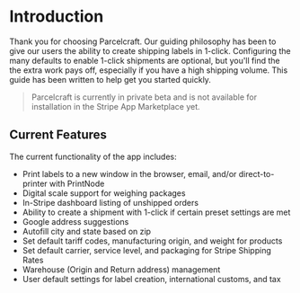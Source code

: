# Introduction

Thank you for choosing Parcelcraft. Our guiding philosophy has been to give our users the ability to create shipping labels in 1-click. 
Configuring the many defaults to enable 1-click shipments are optional, but you'll find the the extra work pays off, especially if you have a high shipping volume.
This guide has been written to help get you started quickly.  

> Parcelcraft is currently in private beta and is not available for installation in the Stripe App Marketplace yet.

## Current Features

The current functionality of the app includes:

- Print labels to a new window in the browser, email, and/or direct-to-printer with PrintNode
- Digital scale support for weighing packages
- In-Stripe dashboard listing of unshipped orders
- Ability to create a shipment with 1-click if certain preset settings are met
- Google address suggestions
- Autofill city and state based on zip
- Set default tariff codes, manufacturing origin, and weight for products
- Set default carrier, service level, and packaging for Stripe Shipping Rates
- Warehouse (Origin and Return address) management
- User default settings for label creation, international customs, and tax
